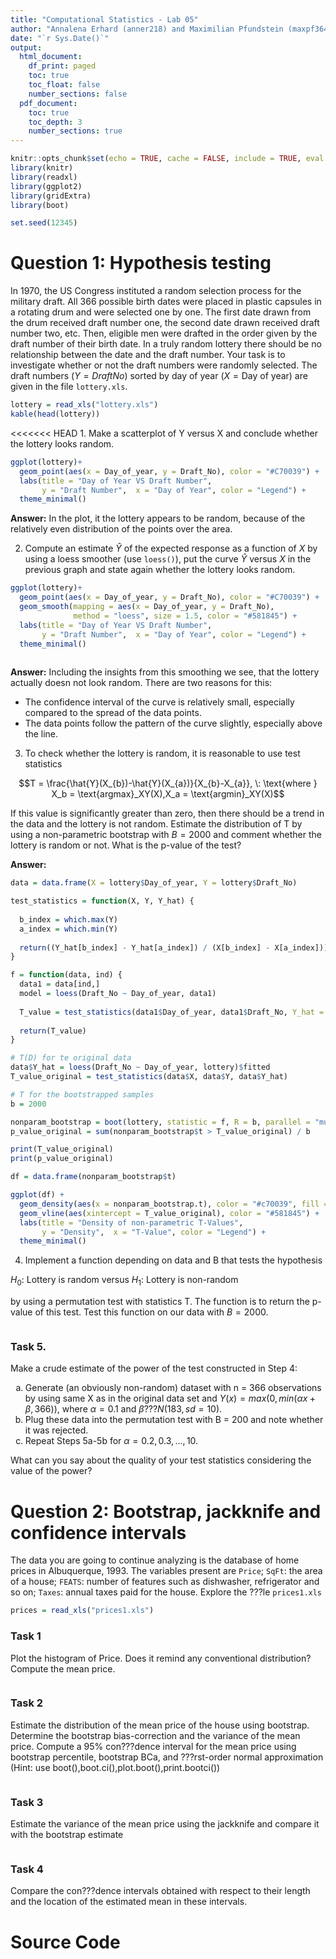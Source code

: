 ```yaml
---
title: "Computational Statistics - Lab 05"
author: "Annalena Erhard (anner218) and Maximilian Pfundstein (maxpf364)"
date: "`r Sys.Date()`"
output:
  html_document:
    df_print: paged
    toc: true
    toc_float: false
    number_sections: false
  pdf_document:
    toc: true
    toc_depth: 3
    number_sections: true
---
```


```r

knitr::opts_chunk$set(echo = TRUE, cache = FALSE, include = TRUE, eval = TRUE)
library(knitr)
library(readxl)
library(ggplot2)
library(gridExtra)
library(boot)

set.seed(12345)

```

# Question 1: Hypothesis testing

In 1970, the US Congress instituted a random selection process for the military draft. All 366 possible birth dates were placed in plastic capsules in a rotating drum and were selected one by one. The first date drawn from the drum received draft number one, the second date drawn received draft number two, etc. Then, eligible men were drafted in the order given by the draft number of their birth date. In a truly random lottery there should be no relationship between the date and the draft number. Your task is to investigate whether or not the draft numbers were randomly selected. The draft numbers ($Y=Draft No$) sorted by day of year ($X=\text{Day of year}$) are given in the file ```lottery.xls```.

```r

lottery = read_xls("lottery.xls")
kable(head(lottery))

```

<<<<<<< HEAD
1. Make a scatterplot of Y versus X and conclude whether the lottery looks random. 

```r

ggplot(lottery)+
  geom_point(aes(x = Day_of_year, y = Draft_No), color = "#C70039") +
  labs(title = "Day of Year VS Draft Number",
       y = "Draft Number",  x = "Day of Year", color = "Legend") +
  theme_minimal()

```

**Answer:** In the plot, it the lottery appears to be random, because of the relatively even distribution of the points over the area.

2. Compute an estimate $\hat{Y}$ of the expected response as a function of $X$ by using a loess smoother (use `loess()`), put the curve $\hat{Y}$ versus $X$ in the previous graph and state again whether the lottery looks random.

```r

ggplot(lottery)+
  geom_point(aes(x = Day_of_year, y = Draft_No), color = "#C70039") +
  geom_smooth(mapping = aes(x = Day_of_year, y = Draft_No),
              method = "loess", size = 1.5, color = "#581845") +
  labs(title = "Day of Year VS Draft Number",
       y = "Draft Number",  x = "Day of Year", color = "Legend") +
  theme_minimal()
  
```

**Answer:** Including the insights from this smoothing we see, that the lottery actually doesn not look random. There are two reasons for this:

- The confidence interval of the curve is relatively small, especially compared to the spread of the data points.
- The data points follow the pattern of the curve slightly, especially above the line. 

3. To check whether the lottery is random, it is reasonable to use test statistics

$$T = \frac{\hat{Y}(X_{b})-\hat{Y}(X_{a})}{X_{b}-X_{a}}, \: \text{where } X_b = \text{argmax}_XY(X),X_a = \text{argmin}_XY(X)$$

If this value is significantly greater than zero, then there should be a trend in the data and the lottery is not random. Estimate the distribution of T by using a non-parametric bootstrap with $B = 2000$ and comment whether the lottery is random or not. What is the p-value of the test?

**Answer:**

```r

data = data.frame(X = lottery$Day_of_year, Y = lottery$Draft_No)

test_statistics = function(X, Y, Y_hat) {
  
  b_index = which.max(Y)
  a_index = which.min(Y)
  
  return((Y_hat[b_index] - Y_hat[a_index]) / (X[b_index] - X[a_index]))
}

f = function(data, ind) {
  data1 = data[ind,]
  model = loess(Draft_No ~ Day_of_year, data1)
  
  T_value = test_statistics(data1$Day_of_year, data1$Draft_No, Y_hat = model$fitted)
  
  return(T_value)
}

# T(D) for te original data
data$Y_hat = loess(Draft_No ~ Day_of_year, lottery)$fitted
T_value_original = test_statistics(data$X, data$Y, data$Y_hat)

# T for the bootstrapped samples
b = 2000

nonparam_bootstrap = boot(lottery, statistic = f, R = b, parallel = "multicore")
p_value_original = sum(nonparam_bootstrap$t > T_value_original) / b

print(T_value_original)
print(p_value_original)

```

```r

df = data.frame(nonparam_bootstrap$t)

ggplot(df) +
  geom_density(aes(x = nonparam_bootstrap.t), color = "#c70039", fill = "#C70039", alpha = 0.25) +
  geom_vline(aes(xintercept = T_value_original), color = "#581845") +
  labs(title = "Density of non-parametric T-Values",
       y = "Density",  x = "T-Value", color = "Legend") +
  theme_minimal()

```


4. Implement a function depending on data and B that tests the hypothesis 

$H_{0}$: Lottery is random versus 
$H_{1}$: Lottery is non-random 

by using a permutation test with statistics T. The function is to return the p-value of this test. Test this function on our data with $B = 2000$.


```r


```


### Task 5. 

Make a crude estimate of the power of the test constructed in Step 4:

a) Generate (an obviously non-random) dataset with n = 366 observations by using same X as in the original data set and $Y(x) = max(0,min(\alpha x + \beta,366))$, where $\alpha = 0.1$ and $\beta ???N(183,sd = 10)$.
b) Plug these data into the permutation test with B = 200 and note whether it was rejected.
c) Repeat Steps 5a-5b for $\alpha = 0.2,0.3,...,10$.

What can you say about the quality of your test statistics considering the value of the power?



# Question 2: Bootstrap, jackknife and confidence intervals

The data you are going to continue analyzing is the database of home prices in Albuquerque, 1993. The variables present are ```Price```; ```SqFt```: the area of a house; ```FEATS```: number of features such as dishwasher, refrigerator and so on; ```Taxes```: annual taxes paid for the house. Explore the ???le ```prices1.xls```


```r

prices = read_xls("prices1.xls")

```

### Task 1

Plot the histogram of Price. Does it remind any conventional distribution? Compute the mean price.

```r

```


### Task 2

Estimate the distribution of the mean price of the house using bootstrap. Determine the bootstrap bias-correction and the variance of the mean price. Compute a 95% con???dence interval for the mean price using bootstrap percentile, bootstrap BCa, and ???rst-order normal approximation (Hint: use boot(),boot.ci(),plot.boot(),print.bootci())

```r


```



### Task 3

Estimate the variance of the mean price using the jackknife and compare it with the bootstrap estimate


```r


```



### Task 4

Compare the con???dence intervals obtained with respect to their length and the location of the estimated mean in these intervals.











# Source Code

```r

```